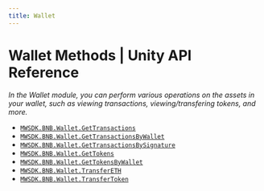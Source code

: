 ```yaml
---
title: Wallet
---
```


# Wallet Methods | Unity API Reference
*In the Wallet module, you can perform various operations on the assets in your wallet, such as viewing transactions, viewing/transfering tokens, and more.*

- [`MWSDK.BNB.Wallet.GetTransactions`](/api-reference/unity/BNB/wallet/GetTransactions)
- [`MWSDK.BNB.Wallet.GetTransactionsByWallet`](/api-reference/unity/BNB/wallet/GetTransactionsByWallet)
- [`MWSDK.BNB.Wallet.GetTransactionsBySignature`](/api-reference/unity/BNB/wallet/GetTransactionsBySignature)
- [`MWSDK.BNB.Wallet.GetTokens`](/api-reference/unity/BNB/wallet/GetTokens)
- [`MWSDK.BNB.Wallet.GetTokensByWallet`](/api-reference/unity/BNB/wallet/GetTokensByWallet)
- [`MWSDK.BNB.Wallet.TransferETH`](/api-reference/unity/BNB/wallet/TransferETH)
- [`MWSDK.BNB.Wallet.TransferToken`](/api-reference/unity/BNB/wallet/TransferToken)